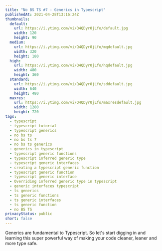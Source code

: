 ```yaml
---
title: "No BS TS #7 - Generics in Typescript"
publishedAt: 2021-04-28T13:16:24Z
thumbnails:
  default:
    url: https://i.ytimg.com/vi/Q4QDyr0jLfo/default.jpg
    width: 120
    height: 90
  medium:
    url: https://i.ytimg.com/vi/Q4QDyr0jLfo/mqdefault.jpg
    width: 320
    height: 180
  high:
    url: https://i.ytimg.com/vi/Q4QDyr0jLfo/hqdefault.jpg
    width: 480
    height: 360
  standard:
    url: https://i.ytimg.com/vi/Q4QDyr0jLfo/sddefault.jpg
    width: 640
    height: 480
  maxres:
    url: https://i.ytimg.com/vi/Q4QDyr0jLfo/maxresdefault.jpg
    width: 1280
    height: 720
tags:
  - typescript
  - typescript tutorial
  - typescript generics
  - no bs ts
  - no bs ts 7
  - no bs ts generics
  - generics in typescript
  - typescript generic functions
  - typescript inferred generic type
  - typescript generic interfaces
  - creating a typescript generic function
  - typescript generic function
  - typescript generic interface
  - Overriding inferred generic type in typescript
  - generic interfaces typescript
  - ts generics
  - ts generic functions
  - ts generic interfaces
  - ts generic function
  - no BS TS
privacyStatus: public
short: false
---
```

  
Generics are fundamental to Typescript. So let's start digging in and learning this super powerful way of making your code cleaner, leaner and more type safe.
